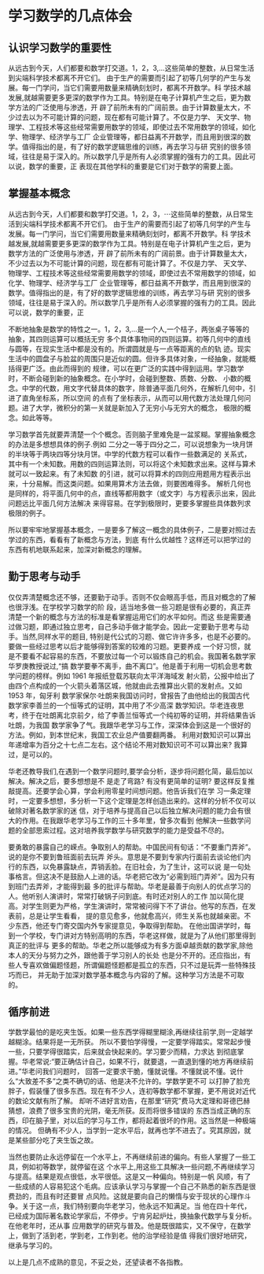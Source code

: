 # 学习数学的几点体会 {.unnumbered}


## 认识学习数学的重要性 {.unnumbered}

从远古到今天，人们都要和数学打交道。1，2，3,…这些简单的整数，从日常生活到尖端科学技术都离不开它们。
由于生产的需要而引起了初等几何学的产生与发展。每一门学问，当它们需要用数量来精确刻划时，都离不开数学。科
学技术越发展,就越需要更多更深的数学作为工具。特别是在电子计算机产生之后，更为数学方法的广泛使用与渗透，开
辟了前所未有的广阔前景。由于计算数量太大，不少过去以为不可能计算的问题，现在都有可能计算了。不仅是力学、
天文学、物理学、工程技术等这些经常需要用数学的领域，即使过去不常用数学的领域，如化学、物理学、经济学与工厂
企业管理等，都日益离不开数学，而且用到很深的数学。值得指出的是，有了好的数学逻辑思维的训练，再去学习与研
究别的很多领域，往往是易于深入的。所以数学几乎是所有人必须掌握的强有力的工具。因此可以说，数学的重要，正
表现在其他学科的重要是它们对于数学的需要上面。

## 掌握基本概念 {.unnumbered}

从远古到今天，人们都要和数学打交道。1，2，3，$\cdots$这些简单的整数，从日常生活到尖端科学技术都离不开它们。
由于生产的需要而引起了初等几何学的产生与发展。每一门学问，当它们需要用数量来精确刻划时，都离不开数学。科
学技术越发展,就越需要更多更深的数学作为工具。特别是在电子计算机产生之后，更为数学方法的广泛使用与渗透，开
辟了前所未有的广阔前景。由于计算数量太大，不少过去以为不可能计算的问题，现在都有可能计算了。不仅是力学、
天文学、物理学、工程技术等这些经常需要用数学的领域，即使过去不常用数学的领域，如化学、物理学、经济学与工厂
企业管理等，都日益离不开数学，而且用到很深的数学。值得指出的是，有了好的数学逻辑思维的训练，再去学习与研
究别的很多领域，往往是易于深入的。所以数学几乎是所有人必须掌握的强有力的工具。因此可以说，数学的重要，正

不断地抽象是数学的特性之一。1，2，3,…是一个人,一个桔子，两张桌子等等的抽象，其四则运算可以概括无穷
多个具体事物间的四则运算。初等几何中的直线与圆等，在现实生活中都是没有的。所谓圆就是与一点等距离的点的轨
迹。现实生活中的圆盘子与脸盆的周围只是近似的圆。但许多具体对象，一经抽象，就能概括得更广泛。由此而得到的
规律，可以在更广泛的实践中得到运用。学习数学时，不断会碰到新的抽象概念。在小学时，会碰到整数、质数、分数、
小数的概念。中学的代数，用文字代替具体的数字，除普通平面几何外，在解析几何中，引进了直角坐标系，所以空间
的点有了坐标表示，从而可以用代数方法处理几何问题。进了大学，微积分的第一关就是新加入了无穷小与无穷大的概念，
极限的概念。如此等等。

学习数学首先就要弄清楚一个个概念。否则脑子里难免是一盆浆糊。掌握抽象概念的办法是多想想具体的例子.例如
二分之一等于四分之二，可以说想象为一块月饼的半块等于两块四等分块月饼。中学的代数方程可以看作一些数满足的
关系式，其中有一个未知数。用数的四则运算法则，可以将这个未知数求出来。这样与算术就可以一致起来。有了未知数
的引进，就可以将算术的四则应用题用方程表示出来，十分易解。而这类问题。如果用算术方法去做，则要困难得多。
解析几何也是同样的，将平面几何中的点，直线等都用数字（或文字）与方程表示出来，因此问题远比平面几何方法解决
来得容易。在学到极限时，更要多掌握些具体数列求极限的例子。

所以要牢牢地掌握基本概念，一是要多了解这一概念的具体例子，二是要对照过去学过的东西，看看有了新概念与方法，到底
有什么优越性？这样还可以把学过的东西有机地联系起来，加深对新概念的理解。

## 勤于思考与动手 {.unnumbered}

仅仅弄清楚概念还不够，还要勤于动手。否则不仅会眼高手低，而且对概念的了解也很浮浅。在学校学习数学的阶
段，适当地多做一些习题是很有必要的，真正弄清楚一个新的概念与方法的标准是看掌握运用它们的水平如何。而这
些是需要通过做习题，即通过独立思考，自己多动手做才能学会。因此一定要勤于思考与动手。当然,同样水平的题目,
特别是代公式的习题、做它许许多多，也是不必要的。要做一些经过思考以后才能够得到答案的较难的习题。更要养成
一个好习惯，就是不要看不起容易的东西，不要放过每一个可以锻炼自己的机会。我国著名数学家华罗庚教授说过,“搞
数学要拳不离手，曲不离口”。他是善于利用一切机会思考数学问题的榜样。例如 1961 年报纸登载苏联向太平洋海域发
射火箭，公报中给出了由四个点构成的一个火箭头着落区城，他就由此去推算出火箭的发射点。又如 1953 年，匈牙利
数学家保尔·吐朗来我国访问时，曾报告了由他给出的我国古代数学家李善兰的一个恒等式的证明，其中用了不少高深
数学知识。华老连夜思考，终于在吐朗离北京前夕，给了李善兰恒等式一个纯初等的证明，并将结果告诉吐朗，为我国
数学家争了气。我跟华老学习与工作，深深体会到这是一个很好的方法。例如，到本世纪末，我国工农业总产值要翻两番。
利用对数知识可以算出年递增率为百分之十七点二左右。这个结论不用对数知识可不可以算出来? 我算过，是可以的。

华老还教导我们,在遇到一个数学问题时,要学会分析，逐步将问题化简，最后加以解决。解决之后，要多想想是不
是走了弯路? 有没有更简单的证明? 要这样反复推敲提高。还要学会心算，学会利用零星时间想问题。他告诉我们在学
习一条定理时，一定要多想想，多分析一下这个定理是怎样创造出来的。这样的分析不仅可以破除对著名数学家的迷
信，对于培养与提高自己以后独立解决问题的能力会有很大的作用。在我跟华老学习与工作的三十多年里，曾多次看到
他解决一些数学问题的全部思索过程。这对培养我学数学与研究数学的能力是受益不尽的。

要勇敢的暴露自己的嵘点。争取别人的帮助。中国民间有旬话：“不要重门弄斧”。说的是你不要到鲁班面前去玩弄
斧头。意思是不要到专家内行面前去谈论他们内行的东西，以免暴露缺点，弄销丢脸。在旧社会，为了生计，这可以说
是一句处事格言。但这决不是鼓励人上进的话。华老把它改为“必需到班门弄斧”。因为只有到班门去弄斧，才能得到最
多的批评与帮助。华老是最善于向别人的优点学习的人。他听别人演讲时，常常打破锅子问到底。有时还对别人的工作
加以简化提高。对学生则更为严格，学生演讲时，常常被问得下不了讲台。他写的东西，在发表前，总是让学生看看，
提的意见愈多，他就愈高兴，师生关系也就越亲密。不少东西，他还专门寄交国内外专家提意见，争取得到帮助。
在他出国讲学时，每到一个学校，专门讲对方特别高明的东西，华老这样做，就是为了从他们那里得到真正的批评与
更多的帮助。华老之所以能够成为有多方面卓越贡献的数学家,除他本人的天分与努力之外，跟他善于学习别人的长处
也是分不开的。还应指出，有些人专喜欢做偏题怪题，所谓偏题怪题都是孤立的东西，只不过是玩弄一些特殊技巧而已，
并无助于加深对数学基本概念与内容的了解。这种学习方法是不可取的。

## 循序前进 {.unnumbered}

学数学最怕的是吃夹生饭。如果一些东西学得糊里糊涂,再继续往前学,则一定越学越糊涂。结果将是一无所获。
所以不要怕学得慢，一定要学得踏实。常常起步慢一些，只要学得很踏实，后来就会快起来的。学习要少而精，力求达
到彻底掌握。华老常说:“要正确估计自己，如果不行，就要退，一直退到懂的地方再继续前进。"华老问我们问题时，
回答一定要求干脆，懂就说懂。不懂就说不懂。说什么“大致差不多”之类不确切的话、他是决不允许的。学数学更不可
以打肿了脸充胖子，假装懂了很多东西。现在有不少人，连初等数学都不掌握，更不用说对近代的数论文献有所了解。
却听不进好言劝告，在那里“研究"费马大定理和哥德巴赫猜想，浪费了很多宝贵的光阴，毫无所获。反而将很多错误的
东西当成正确的东西，印在脑子里，对以后的学习与工作，都将起着很坏的作用。这当然是一种极端的情况。
但确有不少人，当学到一定水平后，就再也学不进去了。究其原因，就是某些部分吃了夹生饭之故。

当然也要防止永远停留在一个水平上，不再继续前进的偏向。有些人掌握了一些工具，例如初等数学，就停留在这
个水平上,用这些工具解决一些问题,不再继续学习与提高。结果是观点很低，水平很低。这是又一种偏向。特别是一帆
风顺，有了一些成绩的人容易犯这个毛病。应该承认学习与掌握一个自己不熟悉的新东西是很费劲的，而且有时还要冒
点风险。这就是要向自己的懒惰与安于现状的心理作斗争。关于这一点，我们特别要向华老学习，他永远不知满足。当
他在四十年代，已经成为国际著名数论学家后，不停步。宁肯另起炉灶，换抽象代数学与复分析。在他老年时，还从事
应用数学的研究与普及。他是既很踏实，又不保守，在数学上，做到了活到老，学到老，工作到老。他的治学经验是值
得我们很好地研究，继承与学习的。

以上是几点不成熟的意见，不妥之处，还望读者不各指教。